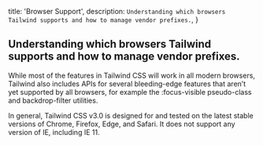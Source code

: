   title: 'Browser Support',
  description:
    `Understanding which browsers Tailwind supports and how to manage vendor prefixes.`,
}




## Understanding which browsers Tailwind supports and how to manage vendor prefixes.


While most of the features in Tailwind CSS will work in all modern browsers, Tailwind also includes APIs for several bleeding-edge features that aren’t yet supported by all browsers, for example the :focus-visible pseudo-class and backdrop-filter utilities.


<Note>
In general, Tailwind CSS v3.0 is designed for and tested on the latest stable versions of Chrome, Firefox, Edge, and Safari. It does not support any version of IE, including IE 11.
</Note>



